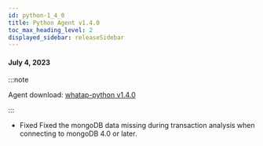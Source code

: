 ```yaml
---
id: python-1_4_0
title: Python Agent v1.4.0
toc_max_heading_level: 2
displayed_sidebar: releaseSidebar
---
```


#### July 4, 2023

:::note

Agent download: [whatap-python v1.4.0](https://pypi.org/project/whatap-python/1.4.0/)

:::

- <Status>Fixed</Status> Fixed the mongoDB data missing during transaction analysis when connecting to mongoDB 4.0 or later.
